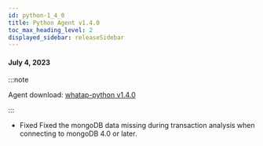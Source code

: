 ```yaml
---
id: python-1_4_0
title: Python Agent v1.4.0
toc_max_heading_level: 2
displayed_sidebar: releaseSidebar
---
```


#### July 4, 2023

:::note

Agent download: [whatap-python v1.4.0](https://pypi.org/project/whatap-python/1.4.0/)

:::

- <Status>Fixed</Status> Fixed the mongoDB data missing during transaction analysis when connecting to mongoDB 4.0 or later.
